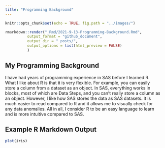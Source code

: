 ```yaml
---
title: "Programming Background"
---
```


```r
knitr::opts_chunk$set(echo = TRUE, fig.path = "../images/")
```


```r
rmarkdown::render("_Rmd/2021-9-13-Programming-Background.Rmd", 
          output_format = "github_document", 
          output_dir = "_posts/",
          output_options = list(html_preview = FALSE)
          )
```

## My Programming Background

I have had years of programming experience in SAS before I learned R. What I like about R is that it is very flexible. For example, you can easily store a column from a dataset as an object. In SAS, everything works in blocks, most of which are Data Steps, and you can't really store a column as an object. However, I like how SAS stores the data as SAS datasets. It is much easier to read compared to R and it allows me to visually check for any data anomalies. All in all, I consider R to be an easy language to learn and is more intuitive compared to SAS.


## Example R Markdown Output

```r
plot(iris)
```



